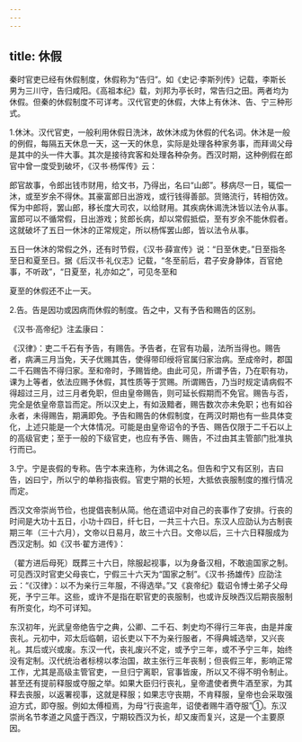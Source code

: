 ```yaml
---
---
---
```

title: 休假
---



秦时官吏已经有休假制度，休假称为“告归”。如《史记·李斯列传》记载，李斯长男为三川守，告归咸阳。《高祖本纪》载，刘邦为亭长时，常告归之田。两者均为休假。但秦的休假制度不可详考。汉代官吏的休假，大体上有休沐、告、宁三种形式。

1.休沐。汉代官吏，一般利用休假日洗沐，故休沐成为休假的代名词。休沐是一般的例假，每隔五天休息一天，这一天的休息，实际是处理各种家务事，而拜谒父母是其中的头一件大事。其次是接待宾客和处理各种杂务。西汉时期，这种例假在郎官中曾一度受到破坏，《汉书·杨恽传》云：

郎官故事，令郎出钱市财用，给文书，乃得出，名曰“山郎”。移病尽一日，辄偿一沐，或至岁余不得休。其豪富郎日出游戏，或行钱得善部。货赂流行，转相仿效。恽为中郎将，罢山郎，移长度大司农，以给财用。其疾病休谒洗沐皆以法令从事。富郎可以不循常假，日出游戏；贫郎长病，却以常假抵偿，至有岁余不能休假者。这就破坏了五日一休沐的正常规定，所以杨恽罢山郎，皆以法令从事。

五日一休沐的常假之外，还有时节假，《汉书·薛宣传》说：“日至休吏。”日至指冬至日和夏至日。据《后汉书·礼仪志》记载，“冬至前后，君子安身静体，百官绝事，不听政”，“日夏至，礼亦如之”，可见冬至和

夏至的休假还不止一天。

2.告。告是因功或因病而休假的制度。告之中，又有予告和赐告的区别。

《汉书·高帝纪》注孟康曰：

《汉律》：吏二千石有予告，有赐告。予告者，在官有功最，法所当得也。赐告者，病满三月当免，天子优赐其告，使得带印绶将官属归家治病。至成帝时，郡国二千石赐告不得归家。至和帝时，予赐皆绝。由此可见，所谓予告，乃在职有功，课为上等者，依法应赐予休假，其性质等于赏赐。所谓赐告，乃当时规定请病假不得超过三月，过三月者免职，但由皇帝赐告，则可延长假期而不免官。赐告与否，完全是依皇帝意旨而定。所以汉史上，有如汲黯者，赐告数次亦未免职；也有如谷永者，未得赐告，期满即免。予告和赐告的休假制度，在两汉时期也有一些具体变化，上述只能是一个大体情况。可能是由皇帝诏令的予告、赐告仅限于二千石以上的高级官吏；至于一般的下级官吏，也应有予告、赐告，不过由其主管部门批准执行而已。

3.宁。宁是丧假的专称。告宁本来连称，为休谒之名。但告和宁又有区别，吉曰告，凶曰宁，所以宁的单称指丧假。官吏宁期的长短，大抵依丧服制度的推行情况而定。

西汉文帝崇尚节俭，也提倡丧制从简。他在遗诏中对自己的丧事作了安排。行丧的时间是大功十五日，小功十四日，纤七日，一共三十六日。东汉人应劭认为古制丧期三年（三十六月），文帝以日易月，故三十六日。文帝以后，三十六日释服成为西汉定制。如《汉书·翟方进传》：

（翟方进后母死）既葬三十六日，除服起视事，以为身备汉相，不敢逾国家之制。可见西汉时官吏父母丧亡，宁假三十六天为“国家之制”。《汉书·扬雄传》应劭注云：“《汉律》：以不为亲行三年服，不得选举。”又《哀帝纪》载诏令博士弟子父母死，予宁三年。这些，或许不是指在职官吏的丧服制，也或许反映西汉后期丧服制有所变化，均不可详知。

东汉初年，光武皇帝绝告宁之典，公卿、二千石、刺史均不得行三年丧，由是并废丧礼。元初中，邓太后临朝，诏长吏以下不为亲行服者，不得典城选举，又兴丧礼。其后或兴或废。东汉一代，丧礼废兴不定，或予宁三年，或不予宁三年，始终没有定制。汉代统治者标榜以孝治国，故主张行三年丧制；但丧假三年，影响正常工作，尤其是高级主管官吏，一旦归宁离职，官事皆废，所以又不得不明令制止。甚至还有提前释服或夺服之举。如果大臣归行丧礼，皇帝遣使者赉牛酒至家，为其释去丧服，以返署视事，这就是释服；如果志守丧期，不肯释服，皇帝也会采取强迫方式，即夺服。例如太傅桓焉，为母“行丧逾年，诏使者赐牛酒夺服”①。东汉崇尚名节孝道之风盛于西汉，宁期较西汉为长，却又废而复兴，这是一个主要原因。
